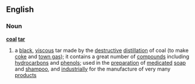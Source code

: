 ==English==
===Noun===
{{wikipedia}}
'''[[coal]] [[tar]]'''
# a [[black]], [[viscous]] tar made by the [[destructive]] [[distillation]] of coal (to make [[coke]] and [[town gas]]); it contains a great number of [[compound]]s including [[hydrocarbon]]s and [[phenol]]s; used in the [[preparation]] of [[medicated]] [[soap]] and [[shampoo]], and [[industrially]] for the manufacture of very many [[product]]s